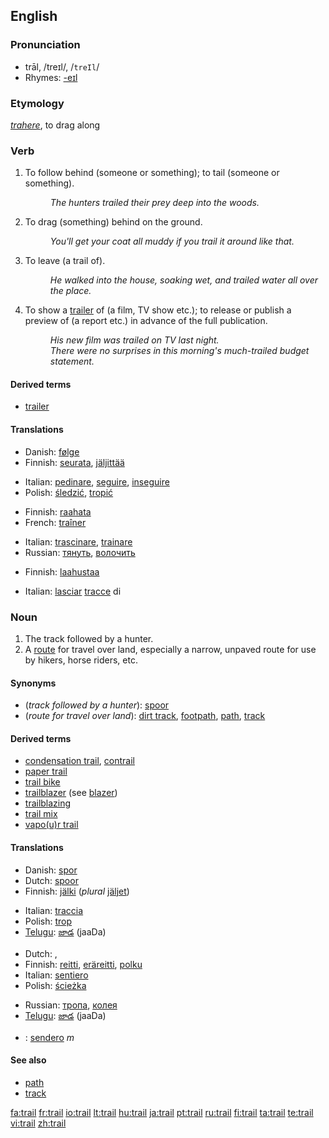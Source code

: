 {{wikipedia|dab=trail (disambiguation)|trail}}
==English==

===Pronunciation===
* trāl, /treɪl/, /<tt>treIl</tt>/
* Rhymes: [[Rhymes:English:-eɪl|-eɪl]]

===Etymology===
{{L.}} ''[[trahere]]'', to drag along

===Verb===
{{en-verb}}

# {{transitive}} To follow behind (someone or something); to tail (someone or something).
#: ''The hunters trailed their prey deep into the woods.''
# {{transitive}} To drag (something) behind on the ground.
#: ''You'll get your coat all muddy if you trail it around like that.''
# {{transitive}} To leave (a trail of).
#: ''He walked into the house, soaking wet, and trailed water all over the place.''
# {{transitive}} To show a [[trailer]] of (a film, TV show etc.); to release or publish a preview of (a report etc.) in advance of the full publication.
#: ''His new film was trailed on TV last night.''
#: ''There were no surprises in this morning's much-trailed budget statement.''

====Derived terms====
<!--derived from the verb-->
* [[trailer]]

====Translations====

{{trans-top|follow behind}}
* Danish: [[følge]]
* Finnish: [[seurata]], [[jäljittää]]
{{trans-mid}}
* Italian: [[pedinare]], [[seguire]], [[inseguire]]
* Polish: [[śledzić]], [[tropić]]
{{trans-bottom}}

{{trans-top|drag behind}}
* Finnish: [[raahata]]
* French: [[traîner]]
{{trans-mid}}
* Italian: [[trascinare]], [[trainare]]
* Russian: [[тянуть]], [[волочить]]
{{trans-bottom}}

{{trans-top|leave (a trail of)}}
* Finnish: [[laahustaa]]
{{trans-mid}}
* Italian: [[lasciare|lasciar]] [[traccia|tracce]] di
{{trans-bottom}}

===Noun===
{{wikipedia|trail|trail (route)}}
{{en-noun}}

# The track followed by a hunter.
# A [[route]] for travel over land, especially a narrow, unpaved route for use by hikers, horse riders, etc.

====Synonyms====
* (''track followed by a hunter''): [[spoor]]
* (''route for travel over land''): [[dirt track]], [[footpath]], [[path]], [[track]]

====Derived terms====
<!--derived from the noun-->
* [[condensation trail]], [[contrail]]
* [[paper trail]]
* [[trail bike]]
* [[trailblazer]] (see [[blazer]])
* [[trailblazing]]
* [[trail mix]]
* [[vapour trail|vapo(u)r trail]]

====Translations====
{{trans-top|track followed by a hunter}}
* Danish: [[spor]]
* Dutch: [[spoor]]
* Finnish: [[jälki]] (''plural'' [[jäljet]])
{{trans-mid}}
* Italian: [[traccia]] {{f}}
* Polish: [[trop]] {{m}}
* [[Telugu]]: [[జాడ]] (jaaDa)
{{trans-bottom}}

{{trans-top|route for travel over land}}
* Dutch: {{t|nl|route}}, {{t|nl|pad|n}}
* Finnish: [[reitti]], [[eräreitti]], [[polku]]
* Italian: [[sentiero]] {{m}}
* Polish: [[ścieżka]] {{f}}
{{trans-mid}}
* Russian: [[тропа]], [[колея]]
* [[Telugu]]: [[జాడ]] (jaaDa)
{{trans-bottom}}

{{checktrans}}
* {{ttbc|Spanish}}: [[sendero]] ''m''

====See also====
* [[path]]
* [[track]]

[[fa:trail]]
[[fr:trail]]
[[io:trail]]
[[lt:trail]]
[[hu:trail]]
[[ja:trail]]
[[pt:trail]]
[[ru:trail]]
[[fi:trail]]
[[ta:trail]]
[[te:trail]]
[[vi:trail]]
[[zh:trail]]